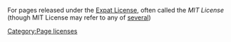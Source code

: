 For pages released under the [https://directory.fsf.org/wiki/License:Expat Expat License], often called the ''MIT License'' (though MIT License may refer to any of [[wikipedia:MIT License#Variants|several]])

[[Category:Page licenses]]